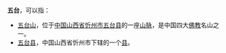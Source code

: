 '''五台'''，可以指：
* [[五台山|五台山]]，位于[[中国|中国]][[山西省|山西省]][[忻州市|忻州市]][[五台县|五台县]]的一座[[山脉|山脉]]，是中国四大[[佛教|佛教]]名山之一。
* [[五台县|五台县]]，中国山西省忻州市下辖的一个[[县|县]]。
{{消歧义|W|Cat=二字中国地名消歧义}}